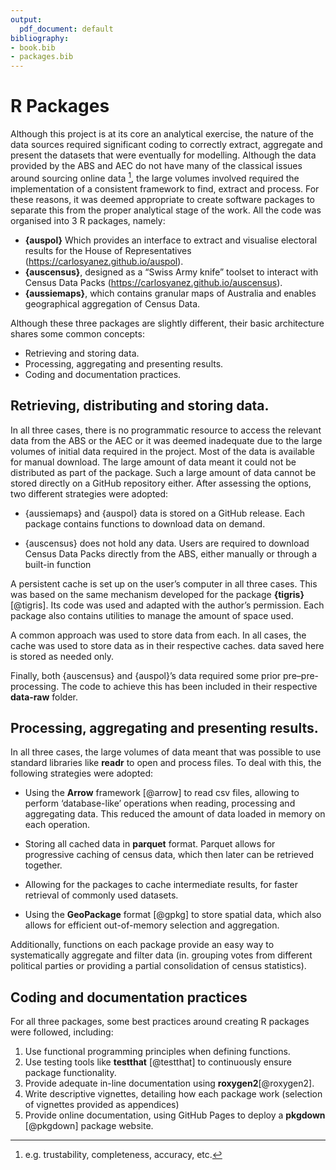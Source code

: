 ```yaml
---
output:
  pdf_document: default
bibliography:
- book.bib
- packages.bib
---
```


# R Packages {#appendix-packages}

Although this project is at its core an analytical exercise, the nature of the data sources required significant coding to correctly extract, aggregate and present the datasets that were eventually for modelling. Although the data provided by the ABS and AEC do not have many of the classical issues around sourcing online data [^note_appendixR], the large volumes involved required the implementation of a consistent framework to find, extract and process. For these reasons, it was deemed appropriate to create software packages to separate this from the proper analytical stage of the work. All the code was organised into 3 R packages, namely:

[^note_appendixR]: e.g. trustability, completeness, accuracy, etc.

-   **{auspol}** Which provides an interface to extract and visualise electoral results for the House of Representatives (<https://carlosyanez.github.io/auspol>).
-   **{auscensus}**, designed as a "Swiss Army knife" toolset to interact with Census Data Packs (<https://carlosyanez.github.io/auscensus>).
-   **{aussiemaps}**, which contains granular maps of Australia and enables geographical aggregation of Census Data.

Although these three packages are slightly different, their basic architecture shares some common concepts:

-   Retrieving and storing data.
-   Processing, aggregating and presenting results.
-   Coding and documentation practices.

## Retrieving, distributing and storing data.

In all three cases, there is no programmatic resource to access the relevant data from the ABS or the AEC or it was deemed inadequate due to the large volumes of initial data required in the project. Most of the data is available for manual download. The large amount of data meant it could not be distributed as part of the package. Such a large amount of data cannot be stored directly on a GitHub repository either. After assessing the options, two different strategies were adopted:

-   {aussiemaps} and {auspol} data is stored on a GitHub release. Each package contains functions to download data on demand.

-   {auscensus} does not hold any data. Users are required to download Census Data Packs directly from the ABS, either manually or through a built-in function

A persistent cache is set up on the user's computer in all three cases. This was based on the same mechanism developed for the package **{tigris}** [@tigris]. Its code was used and adapted with the author's permission. Each package also contains utilities to manage the amount of space used.

A common approach was used to store data from each. In all cases, the cache was used to store data as in their respective caches. data saved here is stored as needed only.

Finally, both {auscensus} and {auspol}'s data required some prior pre--pre-processing. The code to achieve this has been included in their respective **data-raw** folder.

## Processing, aggregating and presenting results.

In all three cases, the large volumes of data meant that was possible to use standard libraries like **readr** to open and process files. To deal with this, the following strategies were adopted:

-   Using the **Arrow** framework [@arrow] to read csv files, allowing to perform 'database-like' operations when reading, processing and aggregating data. This reduced the amount of data loaded in memory on each operation.

-   Storing all cached data in **parquet** format. Parquet allows for progressive caching of census data, which then later can be retrieved together.

-   Allowing for the packages to cache intermediate results, for faster retrieval of commonly used datasets.

-   Using the **GeoPackage** format [@gpkg] to store spatial data, which also allows for efficient out-of-memory selection and aggregation.

Additionally, functions on each package provide an easy way to systematically aggregate and filter data (in. grouping votes from different political parties or providing a partial consolidation of census statistics).

## Coding and documentation practices

For all three packages, some best practices around creating R packages were followed, including:

1.  Use functional programming principles when defining functions.
2.  Use testing tools like **testthat** [@testthat] to continuously ensure package functionality.
3.  Provide adequate in-line documentation using **roxygen2**[@roxygen2].
4.  Write descriptive vignettes, detailing how each package work (selection of vignettes provided as appendices)
5.  Provide online documentation, using GitHub Pages to deploy a **pkgdown** [@pkgdown] package website.

\newpage
